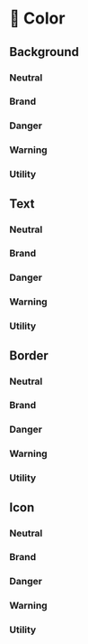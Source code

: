 
# 🎨 Color

## Background

### Neutral
<TokensColor type="Background" color="Neutral" />

### Brand
<TokensColor type="Background" color="Brand" />

### Danger
<TokensColor type="Background" color="Danger" />

### Warning
<TokensColor type="Background" color="Warning" />

### Utility
<TokensColor type="Background" color="Utility" />


## Text

### Neutral
<TokensColor type="Text" color="Neutral" />

### Brand
<TokensColor type="Text" color="Brand" />

### Danger
<TokensColor type="Text" color="Danger" />

### Warning
<TokensColor type="Text" color="Warning" />

### Utility
<TokensColor type="Text" color="Utility" />


## Border

### Neutral
<TokensColor type="Border" color="Neutral" />

### Brand
<TokensColor type="Border" color="Brand" />

### Danger
<TokensColor type="Border" color="Danger" />

### Warning
<TokensColor type="Border" color="Warning" />

### Utility
<TokensColor type="Border" color="Utility" />


## Icon

### Neutral
<TokensColor type="Icon" color="Neutral" />

### Brand
<TokensColor type="Icon" color="Brand" />

### Danger
<TokensColor type="Icon" color="Danger" />

### Warning
<TokensColor type="Icon" color="Warning" />

### Utility
<TokensColor type="Icon" color="Utility" />